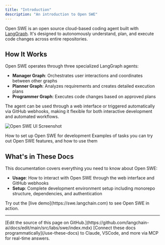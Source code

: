 ```yaml
---
title: "Introduction"
description: "An introduction to Open SWE"
---
```


Open SWE is an open source cloud-based coding agent built with [LangGraph](https://docs.langchain.com/oss/javascript/langgraph/overview). It's designed to autonomously understand, plan, and execute code changes across entire repositories.

## How It Works

Open SWE operates through three specialized LangGraph agents:

- **Manager Graph**: Orchestrates user interactions and coordinates between other graphs
- **Planner Graph**: Analyzes requirements and creates detailed execution plans
- **Programmer Graph**: Executes code changes based on approved plans

The agent can be used through a web interface or triggered automatically via GitHub webhooks, making it flexible for both interactive development and automated workflows.

![Open SWE UI Screenshot](/images/ui-screenshot.png)

<CardGroup cols={2}>
  <Card title="Setup" icon="robot" href="/labs/swe/setup/intro">
    How to set up Open SWE for development
  </Card>
  <Card title="Examples" icon="database" href="/labs/swe/usage/examples">
    Examples of tasks you can try out
  </Card>
  <Card title="Usage" icon="database" href="/labs/swe/usage/intro">
    Open SWE features, and how to use them
  </Card>
</CardGroup>

## What's in These Docs

This documentation covers everything you need to know about Open SWE:

- **Usage**: How to interact with Open SWE through the web interface and GitHub webhooks
- **Setup**: Complete development environment setup including monorepo structure, dependencies, and authentication

<Tip>
  Try out the [live demo](https://swe.langchain.com) to see Open SWE in action.
</Tip>

---

<Callout icon="pen-to-square" iconType="regular">
    [Edit the source of this page on GitHub.](https://github.com/langchain-ai/docs/edit/main/src/labs/swe/index.mdx)
</Callout>
<Tip icon="terminal" iconType="regular">
    [Connect these docs programmatically](/use-these-docs) to Claude, VSCode, and more via MCP for    real-time answers.
</Tip>
